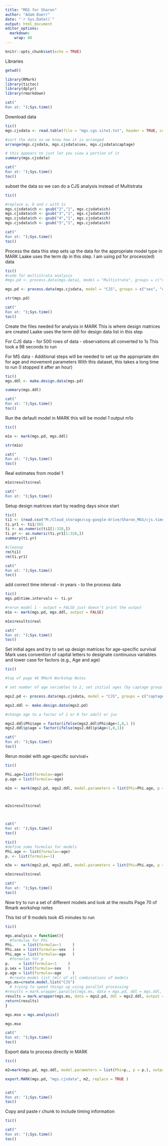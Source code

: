 ```yaml
---
title: "MGS for Sharon"
author: "Adam Duerr"
date: "`r Sys.Date()`"
output: html_document
editor_options: 
  markdown: 
    wrap: 80    
---
```


```r
knitr::opts_chunk$set(echo = TRUE)
```

Libraries

```r
getwd()

library(RMark)
library(tictoc)
library(dplyr)
library(rmarkdown)

cat("
Ran at: ");Sys.time()
```

Download data

```r
tic()
mgs.cjsdata <- read.table(file = "mgs.cgs.site1.txt", header = TRUE, colClasses = c("character","factor","factor"), col.names = c("ch", "captage", "sex"))

#sort the data so we know how it is arranged
arrange(mgs.cjsdata, mgs.cjsdata$sex, mgs.cjsdata$captage)

# this appears to just let you view a portion of it
summary(mgs.cjsdata)

cat("
Ran at: ");Sys.time()
toc()
```

subset the data so we can do a CJS analysis instead of Multistrata

```r
tic()

#replace a, b and c with 1s
mgs.cjsdata$ch <- gsub("2","1", mgs.cjsdata$ch)
mgs.cjsdata$ch <- gsub("3","1", mgs.cjsdata$ch)
mgs.cjsdata$ch <- gsub("4","1", mgs.cjsdata$ch)
mgs.cjsdata$ch <- gsub("5","1", mgs.cjsdata$ch)

cat("
Ran at: ");Sys.time()
toc()
```

Process the data this step sets up the data for the appropriate model
type in MARK Laake uses the term dp in this step. I am using pd for
process(ed) data

```r
tic()
#code for multistrata analysis
#mgs.pd <- process.data(mgs.data1, model = "Multistrata", groups = c("captage", "sex"))

mgs.pd <- process.data(mgs.cjsdata, model = "CJS", groups = c("sex", "captage"))

str(mgs.pd)

cat("
Ran at: ");Sys.time()
toc()
```

Create the files needed for analysis in MARK This is where design
matrices are created Laake uses the term ddl for design data list in
this step

For CJS data - for 500 rows of data - observations all converted to 1s
This took a 98 seconds to run

For MS data - Additional steps will be needed to set up the appropriate
dm for age and movement parameters With this dataset, this takes a long
time to run (I stopped it after an hour)

```r
tic()
mgs.ddl <- make.design.data(mgs.pd)

summary(mgs.ddl)

cat("
Ran at: ");Sys.time()
toc()
```

Run the default model in MARK this will be model 1 output m1o

```r
tic()

m1o <- mark(mgs.pd, mgs.ddl)

str(m1o)

cat("
Ran at: ");Sys.time()
toc()
```

Real estimates from model 1
```r
m1o$results$real

cat("
Ran at: ");Sys.time()
```

Setup design matrices start by reading days since start

```r
tic()
ti1 <- (read.csv("M:/Cloud_storage/csg-google-drive/Sharon_MGS/cjs.time.interVals.csv", header = FALSE))
ti.yr1 <- ti1/365
ti <- as.numeric(ti1[1:328,])
ti.yr <- as.numeric(ti.yr1[1:328,])
summary(ti.yr)

#cleanup
rm(ti1)
rm(ti.yr1)

cat("
Ran at: ");Sys.time()
toc()
```

add correct time interval - in years - to the process data

```r
tic()
mgs.pd$time.intervals <- ti.yr

#rerun model 1 - output = FALSE just doesn't print the output
m1o <- mark(mgs.pd, mgs.ddl, output = FALSE)

m1o$results$real

cat("
Ran at: ");Sys.time()
toc()
```

Set initial ages
and try to set up design matrices for age-specific survival 
Mark uses convention of capital letters to designate continuous variables and lower case for factors (e.g., Age and age)
```r
tic()

#top of page 46 RMark Workshop Notes

# set number of age variables to 2, set initial ages (by captage group Alphabetically)

mgs2.pd <- process.data(mgs.cjsdata, model = "CJS", groups = c("captage", "sex"), age.var = 2, initial.ages = c(1,0), time.intervals = ti.yr)

mgs2.ddl <- make.design.data(mgs2.pd)

#change age to a factor of 1 or 0 for adult or juv

mgs2.ddl$Phi$age = factor(ifelse(mgs2.ddl$Phi$Age<1,0,1 ))
mgs2.ddl$p$age = factor(ifelse(mgs2.ddl$p$Age<1,0,1))

cat("
Ran at: ");Sys.time()
toc()
```




Rerun model with age-specific survival+

```r
tic()

Phi.age=list(formula=~age)
p.age = list(formula=~age)

m2o <- mark(mgs2.pd, mgs2.ddl, model.parameters = list(Phi=Phi.age, p = p.age), output = FALSE)



m2o$results$real



cat("
Ran at: ");Sys.time()
toc()
```






```r
tic()
#define some formulas for models
Phi.age <- list(formula=~age)
p. <- list(formula=~1)

m3o <- mark(mgs2.pd, mgs2.ddl, model.parameters = list(Phi=Phi.age, p = p.), output = FALSE)

m3o$results$real

cat("
Ran at: ");Sys.time()
toc()
```








Now try to run a set of different models and look at the results
Page 70 of Rmark workshop notes

This list of 9 models took 45 minutes to run

```r
tic()

mgs.analysis = function(){
  #formulas for Phi
Phi.    = list(formula=~1     )
Phi.sex = list(formula=~sex   )
Phi.age = list(formula=~age   )
  #formulas for p
p.    = list(formula=~1     )
p.sex = list(formula=~sex   )
p.age = list(formula=~age     )
  #create model list (ml) of all combinations of models
mgs.ms=create.model.list("CJS")
  # trying to speed things up using parallel processing
#results = mark.wrapper.parallel(mgs.ms, data = mgs.pd, ddl = mgs.ddl, output = FALSE, silent = TRUE, parallel = TRUE, cpus = 16, threads = 1)
results = mark.wrapper(mgs.ms, data = mgs2.pd, ddl = mgs2.ddl, output = FALSE, silent = TRUE )
return(results)
}

mgs.mso = mgs.analysis()

mgs.mso

cat("
Ran at: ");Sys.time()
toc()
```





Export data to process directly in MARK


```r
tic()

m2=mark(mgs.pd, mgs.ddl, model.parameters = list(Phi=p., p = p.), output = FALSE)

export.MARK(mgs.pd, "mgs.cjsdata", m2, replace = TRUE )


cat("
Ran at: ");Sys.time()
toc()
```



Copy and paste r chunk to include timing information


```r
tic()

cat("
Ran at: ");Sys.time()
toc()
```

